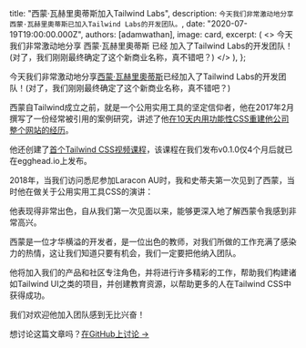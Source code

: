 
  title: "西蒙·瓦赫里奧蒂斯加入Tailwind Labs",
  description: `今天我们非常激动地分享西蒙·瓦赫里奧蒂斯已加入Tailwind Labs的开发团队。`,
  date: "2020-07-19T19:00:00.000Z",
  authors: [adamwathan],
  image: card,
  excerpt: (
    <>
      今天我们非常激动地分享 <Link href="https://twitter.com/simonswiss">西蒙·瓦赫里奧蒂斯</Link> 已经
      加入了Tailwind Labs的开发团队！(对了，我们刚刚最终确定了这个新商业名称，真不错吧？)
    </>
  ),
};

今天我们非常激动地分享[西蒙·瓦赫里奧蒂斯](https://twitter.com/simonswiss)已经加入了Tailwind Labs的开发团队！(对了，我们刚刚最终确定了这个新商业名称，真不错吧？)

西蒙自Tailwind成立之前，就是一个公用实用工具的坚定信仰者，他在2017年2月撰写了一份经常被引用的案例研究，讲述了他[在10天内用功能性CSS重建他公司整个网站的经历](https://hackernoon.com/full-re-write-with-tachyons-and-functional-css-a-case-study-part-1-635ccb5fb00b)。

他还创建了[首个Tailwind CSS视频课程](https://egghead.io/courses/build-user-interfaces-by-composing-css-utility-classes-with-tailwind)，该课程在我们发布v0.1.0仅4个月后就已在egghead.io上发布。

2018年，当我们访问悉尼参加Laracon AU时，我和史蒂夫第一次见到了西蒙，当时他在做关于公用实用工具CSS的演讲：

<YouTubeVideo id="2-q4asoHUqU" />

他表现得非常出色，自从我们第一次见面以来，能够更深入地了解西蒙令我感到非常高兴。

西蒙是一位才华横溢的开发者，是一位出色的教师，对我们所做的工作充满了感染力的热情，这让我们知道只要有机会，我们一定要把他纳入团队。

他将加入我们的产品和社区专注角色，并将进行许多精彩的工作，帮助我们构建诸如Tailwind UI之类的项目，并创建教育资源，以帮助更多的人在Tailwind CSS中获得成功。

我们对欢迎他加入团队感到无比兴奋！

想讨论这篇文章吗？<a href="https://github.com/tailwindcss/tailwindcss/discussions/2043">在GitHub上讨论 →</a>